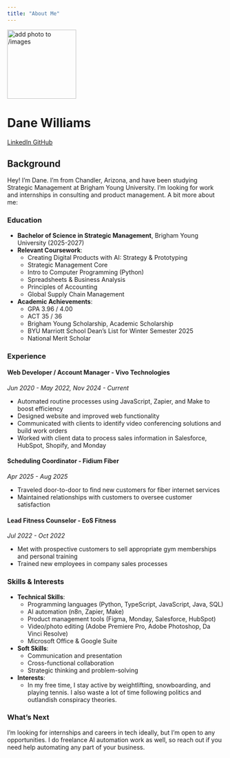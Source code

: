 ```yaml
---
title: "About Me"
---
```


::: {.hero-banner .text-center}

<img src="images/profile.png" alt="add photo to /images" class="rounded-circle mb-3" width="160">

<h1>Dane Williams</h1>

<a href="https://linkedin.com/in/williamsdane" class="btn btn-outline-primary btn-sm" target="_blank">
  <i class="fab fa-linkedin"></i> LinkedIn
</a>
<a href="https://github.com/realdanewilliams" class="btn btn-outline-primary btn-sm" target="_blank">
  <i class="fab fa-github"></i> GitHub
</a>

:::

## Background

Hey! I'm Dane. I'm from Chandler, Arizona, and have been studying Strategic Management at Brigham Young University. I'm looking for work and internships in consulting and product management. A bit more about me:

### Education

- **Bachelor of Science in Strategic Management**, Brigham Young University (2025-2027)
- **Relevant Coursework**:
  + Creating Digital Products with AI: Strategy & Prototyping
  + Strategic Management Core
  + Intro to Computer Programming (Python)
  + Spreadsheets & Business Analysis
  + Principles of Accounting
  + Global Supply Chain Management

- **Academic Achievements**:
  + GPA 3.96 / 4.00
  + ACT 35 / 36
  + Brigham Young Scholarship, Academic Scholarship
  + BYU Marriott School Dean’s List for Winter Semester 2025
  + National Merit Scholar

### Experience

#### Web Developer / Account Manager - Vivo Technologies
*Jun 2020 - May 2022, Nov 2024 - Current*

- Automated routine processes using JavaScript, Zapier, and Make to boost efficiency
- Designed website and improved web functionality
- Communicated with clients to identify video conferencing solutions and build work orders
- Worked with client data to process sales information in Salesforce, HubSpot, Shopify, and Monday

#### Scheduling Coordinator - Fidium Fiber
*Apr 2025 - Aug 2025*

- Traveled door-to-door to find new customers for fiber internet services
- Maintained relationships with customers to oversee customer satisfaction

#### Lead Fitness Counselor - EoS Fitness
*Jul 2022 - Oct 2022*

- Met with prospective customers to sell appropriate gym memberships and personal training
- Trained new employees in company sales processes

### Skills & Interests

- **Technical Skills**:
  + Programming languages (Python, TypeScript, JavaScript, Java, SQL)
  + AI automation (n8n, Zapier, Make)
  + Product management tools (Figma, Monday, Salesforce, HubSpot)
  + Video/photo editing (Adobe Premiere Pro, Adobe Photoshop, Da Vinci Resolve)
  + Microsoft Office & Google Suite

- **Soft Skills**:
  + Communication and presentation
  + Cross-functional collaboration
  + Strategic thinking and problem-solving

- **Interests**:
  + In my free time, I stay active by weightlifting, snowboarding, and playing tennis. I also waste a lot of time following politics and outlandish conspiracy theories.

### What's Next

I'm looking for internships and careers in tech ideally, but I'm open to any opportunities. I do freelance AI automation work as well, so reach out if you need help automating any part of your business.